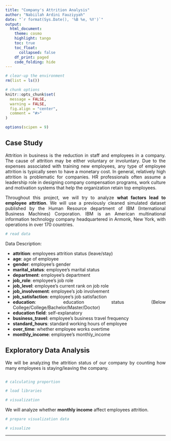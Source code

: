 ```yaml
---
title: "Company's Attrition Analysis"
author: "Nabiilah Ardini Fauziyyah"
date: "`r format(Sys.Date(), '%B %e, %Y')`"
output:
  html_document:
    theme: cosmo
    highlight: tango
    toc: true
    toc_float:
      collapsed: false
    df_print: paged
    code_folding: hide
---
```


<style>
h1.title {
  text-align: center;
}
h4.author {
  text-align: center;
}
h4.date {
  text-align: center;
}

body {
text-align: justify}

</style>

```r
# clear-up the environment
rm(list = ls())

# chunk options
knitr::opts_chunk$set(
  message = FALSE,
  warning = FALSE,
  fig.align = "center",
  comment = "#>"
)

options(scipen = 9)
```


## Case Study

Attrition in business is the reduction in staff and employees in a company. The cause of attrition may be either voluntary or involuntary. Due to the expenses associated with training new employees, any type of employee attrition is typically seen to have a monetary cost. In general, relatively high attrition is problematic for companies. HR professionals often assume a leadership role in designing company compensation programs, work culture and motivation systems that help the organization retain top employees.

Throughout this project, we will try to analyze **what factors lead to employee attrition**. We will use a previously cleaned simulated dataset published by the Human Resource department of IBM (International Business Machines) Corporation. IBM is an American multinational information technology company headquartered in Armonk, New York, with operations in over 170 countries.

```r
# read data

```

Data Description:

* **attrition**: employees attrition status (leave/stay)
* **age**: age of employee
* **gender**: employee's gender
* **marital_status**: employee's marital status
* **department**: employee's department 
* **job_role**: employee's job role
* **job_level**: employee's current rank on job role
* **job_involvement**: employee's job involvement
* **job_satisfaction**: employee's job satisfaction
* **education**: education status (Below College/College/Bachelor/Master/Doctor)
* **education field**: self-explanatory
* **business_travel**: employee's business travel frequency
* **standard_hours**: standard working hours of employee
* **over_time**: whether employee works overtime
* **monthly_income**: employee's monthly_income

## Exploratory Data Analysis

We will be analyzing the attrition status of our company by counting how many employees is staying/leaving the company.

```r

```

```r
# calculating proportion

```

```r
# load libraries

# visualization

```

We will analyze whether **monthly income** affect employees attrition. 

```r
# prepare visualization data

# visualize

```



***
